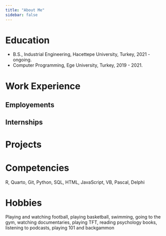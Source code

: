 ```yaml
---
title: "About Me"
sidebar: false 
---
```


# Education

-   B.S., Industrial Engineering, Hacettepe University, Turkey, 2021 - ongoing.
-   Computer Programming, Ege University, Turkey, 2019 - 2021.

# Work Experience

## Employements

## Internships

# Projects

# Competencies

R, Quarto, Git, Python, SQL, HTML, JavaScript, VB, Pascal, Delphi

# Hobbies

Playing and watching football, playing basketball, swimming, going to the gym, watching documentaries, playing TFT, reading psychology books, listening to podcasts, playing 101 and backgammon
